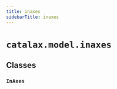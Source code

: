 ```yaml
---
title: inaxes
sidebarTitle: inaxes
---
```


# `catalax.model.inaxes`

## Classes

### `InAxes` <sup><a href="https://github.com/JR-1991/Catalax/blob/master/catalax/model/inaxes.py#L5" target="_blank"><Icon icon="github" style="width: 14px; height: 14px;" /></a></sup>
